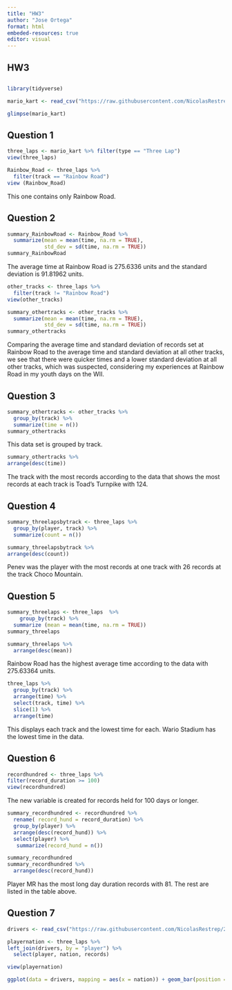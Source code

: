 ```yaml
---
title: "HW3"
author: "Jose Ortega"
format: html
embeded-resources: true
editor: visual
---
```


## HW3

## 

```r
library(tidyverse)

mario_kart <- read_csv("https://raw.githubusercontent.com/NicolasRestrep/223_course/main/Data/world_records.csv")

glimpse(mario_kart)


```

## **Question 1**

```r
three_laps <- mario_kart %>% filter(type == "Three Lap")
view(three_laps)
```

```r
Rainbow_Road <- three_laps %>% 
  filter(track == "Rainbow Road")
view (Rainbow_Road)
```

This one contains only Rainbow Road.

## **Question 2**

```r
summary_RainbowRoad <- Rainbow_Road %>% 
  summarize(mean = mean(time, na.rm = TRUE), 
            std_dev = sd(time, na.rm = TRUE))
summary_RainbowRoad
```

The average time at Rainbow Road is 275.6336 units and the standard deviation is 91.81962 units.

```r
other_tracks <- three_laps %>% 
  filter(track != "Rainbow Road")
view(other_tracks)
```

```r
summary_othertracks <- other_tracks %>% 
  summarize(mean = mean(time, na.rm = TRUE), 
            std_dev = sd(time, na.rm = TRUE))
summary_othertracks
```

Comparing the average time and standard deviation of records set at Rainbow Road to the average time and standard deviation at all other tracks, we see that there were quicker times and a lower standard deviation at all other tracks, which was suspected, considering my experiences at Rainbow Road in my youth days on the WII.

## **Question 3**

```r
summary_othertracks <- other_tracks %>% 
  group_by(track) %>% 
  summarize(time = n())
summary_othertracks
```

This data set is grouped by track.

```r
summary_othertracks %>%
arrange(desc(time))

```

The track with the most records according to the data that shows the most records at each track is Toad's Turnpike with 124.

## **Question 4**

```r
summary_threelapsbytrack <- three_laps %>% 
  group_by(player, track) %>% 
  summarize(count = n())

summary_threelapsbytrack %>%
arrange(desc(count))

```

Penev was the player with the most records at one track with 26 records at the track Choco Mountain.

## **Question 5**

```r
summary_threelaps <- three_laps  %>%
    group_by(track) %>%
  summarize (mean = mean(time, na.rm = TRUE))
summary_threelaps

summary_threelaps %>%
  arrange(desc(mean))
```

Rainbow Road has the highest average time according to the data with 275.63364 units.

```r
three_laps %>%
  group_by(track) %>%
  arrange(time) %>%
  select(track, time) %>%
  slice(1) %>%
  arrange(time)
```

This displays each track and the lowest time for each. Wario Stadium has the lowest time in the data.

## Question 6

```r
recordhundred <- three_laps %>%
filter(record_duration >= 100)
view(recordhundred)
```

The new variable is created for records held for 100 days or longer.

```r
summary_recordhundred <- recordhundred %>%
  rename( record_hund = record_duration) %>%
  group_by(player) %>%
  arrange(desc(record_hund)) %>%
  select(player) %>%
   summarize(record_hund = n()) 

summary_recordhundred
summary_recordhundred %>%
  arrange(desc(record_hund))
```

Player MR has the most long day duration records with 81. The rest are listed in the table above.

## **Question 7**

```r
drivers <- read_csv("https://raw.githubusercontent.com/NicolasRestrep/223_course/main/Data/drivers.csv")
```

```r
playernation <- three_laps %>%
left_join(drivers, by = "player") %>%
  select(player, nation, records)

view(playernation)
```

```r
ggplot(data = drivers, mapping = aes(x = nation)) + geom_bar(position = position_dodge(preserve = "single")) + theme(axis.text.x = element_text(angle = 20, size =7))
```
